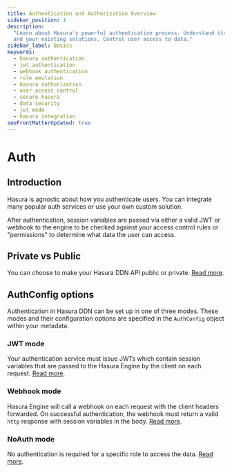 ```yaml
---
title: Authentication and Authorization Overview
sidebar_position: 1
description:
  "Learn about Hasura's powerful authentication process. Understand its flexibility to use JWT, webhook, role emulation
  and your existing solutions. Control user access to data."
sidebar_label: Basics
keywords:
  - hasura authentication
  - jwt authentication
  - webhook authentication
  - role emulation
  - hasura authorization
  - user access control
  - secure hasura
  - data security
  - jwt mode
  - hasura integration
seoFrontMatterUpdated: true
---
```



# Auth

## Introduction

Hasura is agnostic about how you authenticate users. You can integrate many popular auth services or use your own custom
solution.

After authentication, session variables are passed via either a valid JWT or webhook to the engine to be checked against
your access control rules or "permissions" to determine what data the user can access.

## Private vs Public

You can choose to make your Hasura DDN API public or private. [Read more](/auth/private-vs-public.mdx).

## AuthConfig options

Authentication in Hasura DDN can be set up in one of three modes. These modes and their configuration options are
specified in the `AuthConfig` object within your metadata.

### JWT mode

Your authentication service must issue JWTs which contain session variables that are passed to the Hasura Engine by the
client on each request. [Read more](/auth/jwt/index.mdx).

### Webhook mode

Hasura Engine will call a webhook on each request with the client headers forwarded. On successful authentication, the
webhook must return a valid `http` response with session variables in the body. [Read more](/auth/webhook/index.mdx).

### NoAuth mode

No authentication is required for a specific role to access the data. [Read more](/auth/noauth-mode.mdx).
